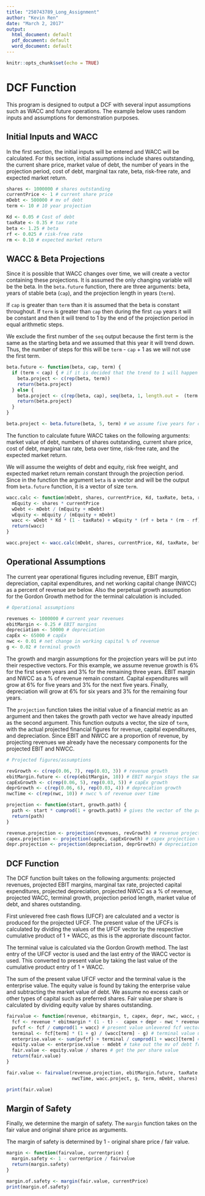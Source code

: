 ---
title: "250743789_Long_Assignment"
author: "Kevin Ren"
date: "March 2, 2017"
output:
  html_document: default
  pdf_document: default
  word_document: default
---

```{r setup, include=FALSE}
knitr::opts_chunk$set(echo = TRUE)
```

# DCF Function

This program is designed to output a DCF with several input assumptions such as WACC and future operations. The example below uses random inputs and assumptions for demonstration purposes. 

## Initial Inputs and WACC

In the first section, the initial inputs will be entered and WACC will be calculated. For this section, initial assumptions include shares outstanding, the current share price, market value of debt, the number of years in the projection period, cost of debt, marginal tax rate, beta, risk-free rate, and expected market return. 

```{r WACC}
shares <- 1000000 # shares outstanding
currentPrice <- 1 # current share price
mDebt <- 500000 # mv of debt
term <- 10 # 10 year projection

Kd <- 0.05 # Cost of debt
taxRate <- 0.35 # tax rate
beta <- 1.25 # beta
rf <- 0.025 # risk-free rate
rm <- 0.10 # expected market return

```

## WACC & Beta Projections 

Since it is possible that WACC changes over time, we will create a vector containing these projections. It is assumed the only changing variable will be the beta. In the `beta.future` function, there are three arguments: beta, years of stable beta (`cap`), and the projection length in years (`term`). 

If `cap` is greater than `term` than it is assumed that the beta is constant throughout. If `term` is greater than `cap` then during the first `cap` years it will be constant and then it will trend to 1 by the end of the projection period in equal arithmetic steps. 

We exclude the first number of the `seq` output because the first term is the same as the starting beta and we assumed that this year it will trend down. Thus, the number of steps for this will be `term` - `cap` + 1 as we will not use the first term. 

```{r WACC Projections, echo=FALSE}
beta.future <- function(beta, cap, term) {
  if (term < cap) { # if it is decided that the trend to 1 will happen beyond the projection, then keep it the same
    beta.project <- c(rep(beta, term))
    return(beta.project)
  } else {
    beta.project <- c(rep(beta, cap), seq(beta, 1, length.out =  (term - cap + 1))[2:(term - cap + 1)]) # it will reach 1 by the end of the projection period
    return(beta.project)
  }
}

beta.project <- beta.future(beta, 5, term) # we assume five years for cap

```

The function to calculate future WACC takes on the following arguments: market value of debt, numbers of shares outstanding, current share price, cost of debt, marginal tax rate, beta over time, risk-free rate, and the expected market return. 

We will assume the weights of debt and equity, risk free weight, and expected market return remain constant through the projection period. Since in the function the argument `beta` is a vector and will be the output from `beta.future` function, it is a vector of size `term`.

```{r WACC projections}

wacc.calc <- function(mDebt, shares, currentPrice, Kd, taxRate, beta, rf, rm){ # we will assume weights and cost of debt remain constant
  mEquity <- shares * currentPrice 
  wDebt <- mDebt / (mEquity + mDebt)
  wEquity <- mEquity / (mEquity + mDebt)
  wacc <- wDebt * Kd * (1 - taxRate) + wEquity * (rf + beta * (rm - rf))
  return(wacc)
}

wacc.project <- wacc.calc(mDebt, shares, currentPrice, Kd, taxRate, beta.project, rf, rm)
```

## Operational Assumptions

The current year operational figures including revenue, EBIT margin, depreciation, capital expenditures, and net working capital change (NWCC) as a percent of revenue are below. Also the perpetual growth assumption for the Gordon Growth method for the terminal calculation is included. 

```{r Operational Assumptions}
# Operational assumptions

revenues <- 1000000 # current year revenues
ebitMargin <- 0.25 # EBIT margins
depreciation <- 50000 # depreciation 
capEx <- 65000 # capEx 
nwc <- 0.01 # net change in working capital % of revenue
g <- 0.02 # terminal growth

```

The growth and margin assumptions for the projection years will be put into their respective vectors. For this example, we assume revenue growth is 6% for the first seven years and 3% for the remaining three years. EBIT margin and NWCC as a % of revenue remain constant. Capital expenditures will grow at 6% for five years and 3% for the next five years. Finally, depreciation will grow at 6% for six years and 3% for the remaining four years. 

The `projection` function takes the initial value of a financial metric as an argument and then takes the growth path vector we have already inputted as the second argument. This function outputs a vector, the size of `term`, with the actual projected financial figures for revenue, capital expenditures, and depreciation. Since EBIT and NWCC are a proportion of revenue, by projecting revenues we already have the necessary components for the projected EBIT and NWCC. 

```{r Operational Projections}

# Projected figures/assumptions

revGrowth <- c(rep(0.06, 7), rep(0.03, 3)) # revenue growth 
ebitMargin.future <- c(rep(ebitMargin, 10)) # EBIT margin stays the same
capExGrowth <- c(rep(0.06, 5), rep(0.03, 5)) # capEx growth 
deprGrowth <- c(rep(0.06, 6), rep(0.03, 4)) # deprecation growth 
nwcTime <- c(rep(nwc, 10)) # nwcc % of revenue over time 

projection <- function(start, growth.path) {
  path <- start * cumprod(1 + growth.path) # gives the vector of the projected financial line item
  return(path)
}

revenue.projection <- projection(revenues, revGrowth) # revenue projection vector
capex.projection <- projection(capEx, capExGrowth) # capex projection vector
depr.projection <- projection(depreciation, deprGrowth) # depreciation projection vector

```

## DCF Function

The DCF function built takes on the following arguments: projected revenues, projected EBIT margins, marginal tax rate, projected capital expenditures, projected depreciation, projected NWCC as a % of revenue, projected WACC, terminal growth, projection period length, market value of debt, and shares outstanding. 

First unlevered free cash flows (UFCF) are calculated and a vector is produced for the projected UFCF. The present value of the UFCFs is calculated by dividing the values of the UFCF vector by the respective cumulative product of 1 + WACC, as this is the approriate discount factor. 

The terminal value is calculated via the Gordon Growth method. The last entry of the UFCF vector is used and the last entry of the WACC vector is used. This converted to present value by taking the last value of the cumulative product entry of 1 + WACC. 

The sum of the present value UFCF vector and the terminal value is the enterprise value. The equity value is found by taking the enterprise value and subtracting the market value of debt. We assume no excess cash or other types of capital such as preferred shares. Fair value per share is calculated by dividing equity value by shares outstanding. 

```{r DCF}

fairvalue <- function(revenue, ebitmargin, t, capex, depr, nwc, wacc, g, term, mdebt, shares) {
  fcf <- revenue * ebitmargin * (1 - t) -  capex + depr - nwc * revenue # get unlevered fcf
  pvfcf <- fcf / cumprod(1 + wacc) # present value unlevered fcf vector
  terminal <- fcf[term] * (1 + g) / (wacc[term] - g) # terminal value using the Gordon Growth method
  enterprise.value <- sum(pvfcf) + terminal / cumprod(1 + wacc)[term] # add the present values together
  equity.value <- enterprise.value - mdebt # take out the mv of debt from the ev
  fair.value <- equity.value / shares # get the per share value
  return(fair.value)
}

fair.value <- fairvalue(revenue.projection, ebitMargin.future, taxRate, capex.projection, depr.projection, 
                        nwcTime, wacc.project, g, term, mDebt, shares)

print(fair.value)

```

## Margin of Safety

Finally, we determine the margin of safety. The `margin` function takes on the fair value and original share price as arguments. 

The margin of safety is determined by 1 - original share price / fair value. 

```{r Margin of Safety}

margin <- function(fairvalue, currentprice) {
  margin.safety <- 1 - currentprice / fairvalue
  return(margin.safety)
}

margin.of.safety <- margin(fair.value, currentPrice)
print(margin.of.safety)

```

